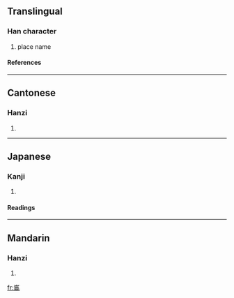 ==Translingual==
===Han character===
{{Han char|rn=46|rad=山|as=15|sn=18|four=2222<sub>7</sub>|canj=山人土月 (UOGB)}}
# place name
====References====
{{Han ref|kx=0322.061|dkj=08595|dj=1875.030|hdz=10804.210|uh=5DC2|ud=24002|bh=F172|bd=61810}}
----
==Cantonese==
===Hanzi===
{{yue-hanzi|jyut=|y=kwai4, seui2}}
# {{defn|Cantonese}}
----
==Japanese==
===Kanji===
{{ja-kanji|grade=|rs=山15}}
# {{defn|Japanese}} 
====Readings====
{{ja-readings|on=[[すい]] (sui)|kun=}}
----
==Mandarin==
===Hanzi===
{{cmn-hanzi|pin=[[suǐ]] (sui3)|wg=sui<sup>3</sup>}}
# {{defn|Mandarin}}

[[fr:巂]]